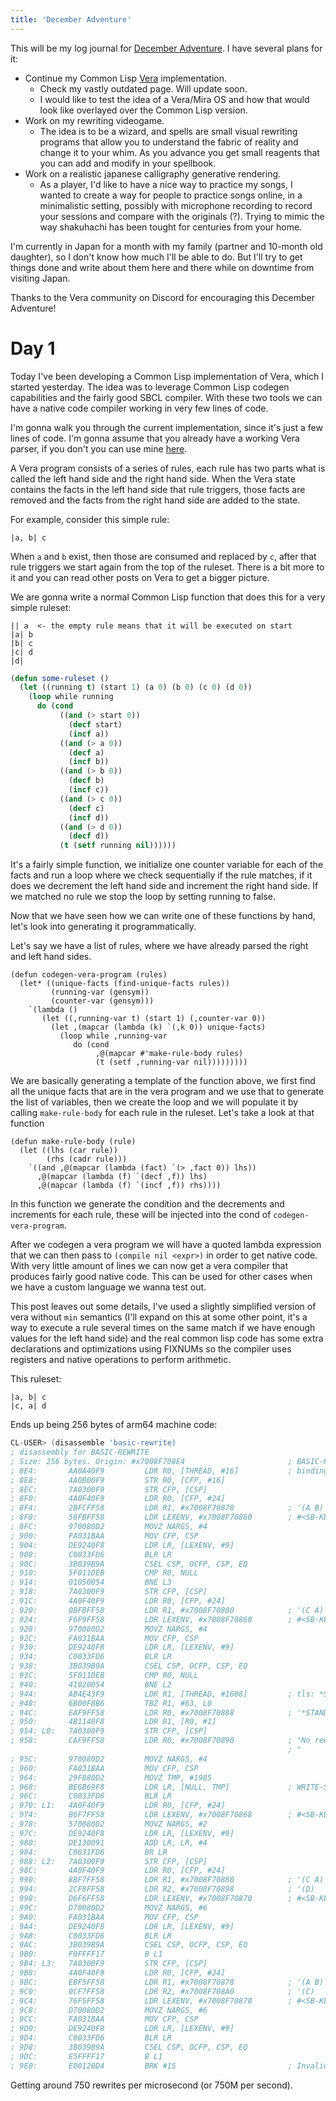 ```yaml
---
title: 'December Adventure'
---
```



This will be my log journal for [December Adventure](https://eli.li/december-adventure). I have several plans for it:

* Continue my Common Lisp [Vera](https://wiki.nova-lang.net/index.php?title=A_Raven%27s_Flyby_of_Vera) implementation.
  * Check my vastly outdated <L name="nova" from="decadv" /> page. Will update soon.
  * I would like to test the idea of a Vera/Mira OS and how that would look like overlayed over the Common Lisp version.
* Work on my rewriting videogame.
  * The idea is to be a wizard, and spells are small visual rewriting programs that allow you to understand the fabric
    of reality and change it to your whim. As you advance you get small reagents that you can add and modify in your
    spellbook.
* Work on a realistic japanese calligraphy generative rendering.
  * As a <L name="shakuhachi" from="decadv" /> player, I'd like to have a nice way to practice my songs, I wanted to
    create a way for people to practice songs online, in a minimalistic setting, possibly with microphone recording
    to record your sessions and compare with the originals (?). Trying to mimic the way shakuhachi has been tought for
    centuries from your home.

I'm currently in Japan for a month with my family (partner and 10-month old daughter), so I don't know how much I'll be
able to do. But I'll try to get things done and write about them here and there while on downtime from visiting Japan.

Thanks to the Vera community on Discord for encouraging this December Adventure!

# Day 1

Today I've been developing a Common Lisp implementation of Vera, which I started yesterday. The idea was to leverage
Common Lisp codegen capabilities and the fairly good SBCL compiler. With these two tools we can have a native code
compiler working in very few lines of code.

I'm gonna walk you through the current implementation, since it's just a few lines of code. I'm gonna assume that you already have
a working Vera parser, if you don't you can use mine [here](https://git.sr.ht/~mcoll/cl-vera/tree/master/item/parser.lisp).

A Vera program consists of a series of rules, each rule has two parts what is called the left hand side and the right hand side.
When the Vera state contains the facts in the left hand side that rule triggers, those facts are removed and the facts from
the right hand side are added to the state.

For example, consider this simple rule:

```
|a, b| c
```

When `a` and `b` exist, then those are consumed and replaced by `c`, after that rule triggers we start again from the
top of the ruleset. There is a bit more to it and you can read other posts on Vera to get a bigger picture.

We are gonna write a normal Common Lisp function that does this for a very simple ruleset:

```
|| a  <- the empty rule means that it will be executed on start
|a| b
|b| c
|c| d
|d|
```

```lisp
(defun some-ruleset ()
  (let ((running t) (start 1) (a 0) (b 0) (c 0) (d 0))
    (loop while running
      do (cond
           ((and (> start 0))
             (decf start)
             (incf a))
           ((and (> a 0))
             (decf a)
             (incf b))
           ((and (> b 0))
             (decf b)
             (incf c))
           ((and (> c 0))
             (decf c)
             (incf d))
           ((and (> d 0))
             (decf d))
           (t (setf running nil))))))
```

It's a fairly simple function, we initialize one counter variable for each of the facts and run a loop where we check sequentially
if the rule matches, if it does we decrement the left hand side and increment the right hand side. If we matched no rule
we stop the loop by setting running to false.

Now that we have seen how we can write one of these functions by hand, let's look into generating it programmatically.

Let's say we have a list of rules, where we have already parsed the right and left hand sides.

```
(defun codegen-vera-program (rules)
  (let* ((unique-facts (find-unique-facts rules))
         (running-var (gensym))
         (counter-var (gensym)))
    `(lambda ()
       (let ((,running-var t) (start 1) (,counter-var 0))
         (let ,(mapcar (lambda (k) `(,k 0)) unique-facts)
           (loop while ,running-var
              do (cond
                   ,@(mapcar #'make-rule-body rules)
                   (t (setf ,running-var nil)))))))))
```

We are basically generating a template of the function above, we first find all the unique facts that are in the vera program
and we use that to generate the list of variables, then we create the loop and we will populate it by calling `make-rule-body`
for each rule in the ruleset. Let's take a look at that function

```
(defun make-rule-body (rule)
  (let ((lhs (car rule))
        (rhs (cadr rule)))
    `((and ,@(mapcar (lambda (fact) `(> ,fact 0)) lhs))
      ,@(mapcar (lambda (f) `(decf ,f)) lhs)
      ,@(mapcar (lambda (f) `(incf ,f)) rhs))))
```

In this function we generate the condition and the decrements and increments for each rule, these will be injected into the
cond of `codegen-vera-program`.

After we codegen a vera program we will have a quoted lambda expression that we can then pass to `(compile nil <expr>)` in
order to get native code. With very little amount of lines we can now get a vera compiler that produces fairly good native
code. This can be used for other cases when we have a custom language we wanna test out.

This post leaves out some details, I've used a slightly simplified version of vera without `min` semantics (I'll expand on this
at some other point, it's a way to execute a rule several times on the same match if we have enough values for the left hand side)
and the real common lisp code has some extra declarations and optimizations using FIXNUMs so the compiler uses
registers and native operations to perform arithmetic.

This ruleset:

```
|a, b| c
|c, a| d
```

Ends up being 256 bytes of arm64 machine code:

```asm
CL-USER> (disassemble 'basic-rewrite)
; disassembly for BASIC-REWRITE
; Size: 256 bytes. Origin: #x7008F708E4                       ; BASIC-REWRITE
; 8E4:       AA0A40F9         LDR R0, [THREAD, #16]           ; binding-stack-pointer
; 8E8:       4A0B00F9         STR R0, [CFP, #16]
; 8EC:       7A0300F9         STR CFP, [CSP]
; 8F0:       4A0F40F9         LDR R0, [CFP, #24]
; 8F4:       2BFCFF58         LDR R1, #x7008F70878            ; '(A B)
; 8F8:       56FBFF58         LDR LEXENV, #x7008F70860        ; #<SB-KERNEL:FDEFN HAS-KEYS>
; 8FC:       970080D2         MOVZ NARGS, #4
; 900:       FA031BAA         MOV CFP, CSP
; 904:       DE9240F8         LDR LR, [LEXENV, #9]
; 908:       C0033FD6         BLR LR
; 90C:       3B039B9A         CSEL CSP, OCFP, CSP, EQ
; 910:       5F011DEB         CMP R0, NULL
; 914:       01050054         BNE L3
; 918:       7A0300F9         STR CFP, [CSP]
; 91C:       4A0F40F9         LDR R0, [CFP, #24]
; 920:       0BFBFF58         LDR R1, #x7008F70880            ; '(C A)
; 924:       F6F9FF58         LDR LEXENV, #x7008F70860        ; #<SB-KERNEL:FDEFN HAS-KEYS>
; 928:       970080D2         MOVZ NARGS, #4
; 92C:       FA031BAA         MOV CFP, CSP
; 930:       DE9240F8         LDR LR, [LEXENV, #9]
; 934:       C0033FD6         BLR LR
; 938:       3B039B9A         CSEL CSP, OCFP, CSP, EQ
; 93C:       5F011DEB         CMP R0, NULL
; 940:       41020054         BNE L2
; 944:       AB4E43F9         LDR R1, [THREAD, #1688]         ; tls: *STANDARD-OUTPUT*
; 948:       6B00F8B6         TBZ R1, #63, L0
; 94C:       EAF9FF58         LDR R0, #x7008F70888            ; '*STANDARD-OUTPUT*
; 950:       4B1140F8         LDR R1, [R0, #1]
; 954: L0:   7A0300F9         STR CFP, [CSP]
; 958:       CAF9FF58         LDR R0, #x7008F70890            ; "No rewrite
                                                              ; "
; 95C:       970080D2         MOVZ NARGS, #4
; 960:       FA031BAA         MOV CFP, CSP
; 964:       29F880D2         MOVZ TMP, #1985
; 968:       BE6B69F8         LDR LR, [NULL, TMP]             ; WRITE-STRING
; 96C:       C0033FD6         BLR LR
; 970: L1:   4A0F40F9         LDR R0, [CFP, #24]
; 974:       B6F7FF58         LDR LEXENV, #x7008F70868        ; #<SB-KERNEL:FDEFN PRINT-COUNTERS>
; 978:       570080D2         MOVZ NARGS, #2
; 97C:       DE9240F8         LDR LR, [LEXENV, #9]
; 980:       DE130091         ADD LR, LR, #4
; 984:       C0031FD6         BR LR
; 988: L2:   7A0300F9         STR CFP, [CSP]
; 98C:       4A0F40F9         LDR R0, [CFP, #24]
; 990:       8BF7FF58         LDR R1, #x7008F70880            ; '(C A)
; 994:       2CF8FF58         LDR R2, #x7008F70898            ; '(D)
; 998:       D6F6FF58         LDR LEXENV, #x7008F70870        ; #<SB-KERNEL:FDEFN APPLY-RULE>
; 99C:       D70080D2         MOVZ NARGS, #6
; 9A0:       FA031BAA         MOV CFP, CSP
; 9A4:       DE9240F8         LDR LR, [LEXENV, #9]
; 9A8:       C0033FD6         BLR LR
; 9AC:       3B039B9A         CSEL CSP, OCFP, CSP, EQ
; 9B0:       F0FFFF17         B L1
; 9B4: L3:   7A0300F9         STR CFP, [CSP]
; 9B8:       4A0F40F9         LDR R0, [CFP, #24]
; 9BC:       EBF5FF58         LDR R1, #x7008F70878            ; '(A B)
; 9C0:       0CF7FF58         LDR R2, #x7008F708A0            ; '(C)
; 9C4:       76F5FF58         LDR LEXENV, #x7008F70870        ; #<SB-KERNEL:FDEFN APPLY-RULE>
; 9C8:       D70080D2         MOVZ NARGS, #6
; 9CC:       FA031BAA         MOV CFP, CSP
; 9D0:       DE9240F8         LDR LR, [LEXENV, #9]
; 9D4:       C0033FD6         BLR LR
; 9D8:       3B039B9A         CSEL CSP, OCFP, CSP, EQ
; 9DC:       E5FFFF17         B L1
; 9E0:       E00120D4         BRK #15                         ; Invalid argument count trap
```

Getting around 750 rewrites per microsecond (or 750M per second).

